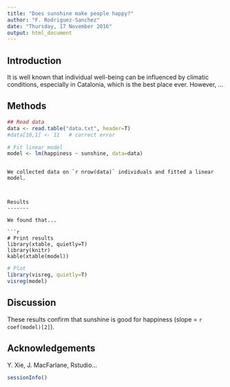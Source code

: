 ```yaml
---
title: "Does sunshine make people happy?"
author: "F. Rodriguez-Sanchez"
date: "Thursday, 17 November 2016"
output: html_document
---
```



Introduction
------------

It is well known that individual well-being can be influenced by climatic conditions, especially in Catalonia, which is the best place ever. However, ...


Methods
-------

```r
## Read data
data <- read.table("data.txt", header=T)
#data[10,1] <- 11   # correct error

# Fit linear model
model <- lm(happiness ~ sunshine, data=data)

```
```

We collected data on `r nrow(data)` individuals and fitted a linear model.



Results
-------

We found that...

```r
# Print results
library(xtable, quietly=T)
library(knitr)
kable(xtable(model)) 
```

```r
# Plot
library(visreg, quietly=T)
visreg(model)
```

Discussion
----------

These results confirm that sunshine is good for happiness (slope = `r coef(model)[2]`).


Acknowledgements
----------------

Y. Xie, J. MacFarlane, Rstudio...


```r
sessionInfo()
```

